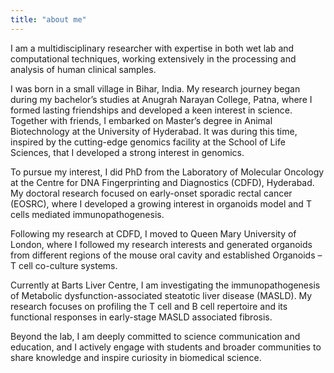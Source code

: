 ```yaml
---
title: "about me"
---
```


::: justify-text
I am a multidisciplinary researcher with expertise in both wet lab and computational techniques, working extensively in the processing and analysis of human clinical samples.

I was born in a small village in Bihar, India. My research journey began during my bachelor's studies at Anugrah Narayan College, Patna, where I formed lasting friendships and developed a keen interest in science. Together with friends, I embarked on Master's degree in Animal Biotechnology at the University of Hyderabad. It was during this time, inspired by the cutting-edge genomics facility at the School of Life Sciences, that I developed a strong interest in genomics.

To pursue my interest, I did PhD from the Laboratory of Molecular Oncology at the Centre for DNA Fingerprinting and Diagnostics (CDFD), Hyderabad. My doctoral research focused on early-onset sporadic rectal cancer (EOSRC), where I developed a growing interest in organoids model and T cells mediated immunopathogenesis.

Following my research at CDFD, I moved to Queen Mary University of London, where I followed my research interests and generated organoids from different regions of the mouse oral cavity and established Organoids – T cell co-culture systems.

Currently at Barts Liver Centre, I am investigating the immunopathogenesis of Metabolic dysfunction-associated steatotic liver disease (MASLD). My research focuses on profiling the T cell and B cell repertoire and its functional responses in early-stage MASLD associated fibrosis.

Beyond the lab, I am deeply committed to science communication and education, and I actively engage with students and broader communities to share knowledge and inspire curiosity in biomedical science.
:::
